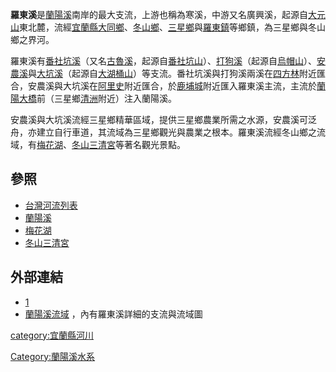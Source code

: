 {{Infobox river
| river_name = 羅東溪
| native_name= 寒溪
| other_name= 廣興溪
| image_name = Hanxi Daqiao Bridge 01.jpg
| image_size = 280px
| caption = 跨越羅東溪上游的寒溪吊橋
| origin = [[大元山|大元山]]
| mouth = 三星鄉清洲附近
| progression = [[蘭陽溪|蘭陽溪]]
| basin_countries = {{ROC}}
| location = [[宜蘭縣|宜蘭縣]]<br/>[[大同鄉_(台灣)|大同鄉]]、[[冬山鄉|冬山鄉]]、[[三星鄉_(台灣)|三星鄉]]、[[羅東鎮_(台灣)|羅東鎮]]
| length = {{convert|21|km|0|}}
| elevation = {{convert|1489|m|0|}} 
| mouth_elevation = {{convert|10|m|0|}} 
| discharge = 
| watershed = {{convert|124|km2|0|}}
| left_tribs =
| right_tribs =
}}
'''羅東溪'''是[[蘭陽溪|蘭陽溪]]南岸的最大支流，上游也稱為寒溪，中游又名廣興溪，起源自[[大元山|大元山]]東北麓，流經[[宜蘭縣|宜蘭縣]][[大同鄉_(台灣)|大同鄉]]、[[冬山鄉|冬山鄉]]、[[三星鄉_(台灣)|三星鄉]]與[[羅東鎮_(台灣)|羅東鎮]]等鄉鎮，為三星鄉與冬山鄉之界河。

羅東溪有[[番社坑溪|番社坑溪]]（又名[[古魯溪|古魯溪]]，起源自[[番社坑山|番社坑山]]）、[[打狗溪|打狗溪]]（起源自[[烏帽山|烏帽山]]）、[[安農溪|安農溪]]與[[大坑溪(宜蘭)|大坑溪]]（起源自[[大湖桶山|大湖桶山]]）等支流。番社坑溪與打狗溪兩溪在[[四方林|四方林]]附近匯合，安農溪與大坑溪在[[阿里史|阿里史]]附近匯合，於[[鹿埔城|鹿埔城]]附近匯入羅東溪主流，主流於[[蘭陽大橋|蘭陽大橋]]前（三星鄉[[清洲|清洲]]附近）注入蘭陽溪。

安農溪與大坑溪流經三星鄉精華區域，提供三星鄉農業所需之水源，安農溪可泛舟，亦建立自行車道，其流域為三星鄉觀光與農業之根本。羅東溪流經冬山鄉之流域，有[[梅花湖|梅花湖]]、[[冬山三清宮|冬山三清宮]]等著名觀光景點。

==參照==
*[[台灣河流列表|台灣河流列表]]
*[[蘭陽溪|蘭陽溪]]
*[[梅花湖|梅花湖]]
*[[冬山三清宮|冬山三清宮]]

==外部連結==
*[http://wqshow.epa.gov.tw/WMD/2004/area5a.htm]{{dead link|date=2018年4月 |bot=InternetArchiveBot |fix-attempted=yes }}
*[http://web.thu.edu.tw/deborah/www/index2/stream/lany/lany.htm 蘭陽溪流域] {{Wayback|url=http://web.thu.edu.tw/deborah/www/index2/stream/lany/lany.htm |date=20210210095125 }}，內有羅東溪詳細的支流與流域圖

{{台灣河流}}

[[Category:蘭陽溪水系|Category:蘭陽溪水系]]
[[category:宜蘭縣河川|category:宜蘭縣河川]]

{{Taiwan-river-stub}}